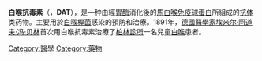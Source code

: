{{medical}}
'''白喉抗毒素'''（{{lang-en|Diphtheria Antitoxin}}，'''DAT'''），是一种由經[[胃酶|胃酶]]消化後的[[馬白喉免疫球蛋白|馬白喉免疫球蛋白]]所組成的[[抗体|抗体]]类药物。主要用於[[白喉桿菌|白喉桿菌]]感染的預防和治療。1891年，[[德國|德國]][[醫學家|醫學家]][[埃米尔·阿道夫·冯·贝林|埃米尔·阿道夫·冯·贝林]]首次用白喉抗毒素治療了[[柏林診所|柏林診所]]一名兒童[[白喉|白喉]]患者。

{{Pharm-stub}}

[[Category:醫學|Category:醫學]]
[[Category:藥物|Category:藥物]]